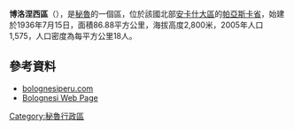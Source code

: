 <!-- 檔案不存在 [[Image:BolognesiNov2007.jpg|right]] ，可從英文維基百科取得 -->

'''博洛涅西區'''（{{lang-es|Distrito de Bolognesi}}），是[[秘魯|秘魯]]的一個區，位於該國北部[[安卡什大區|安卡什大區]]的[[帕亞斯卡省|帕亞斯卡省]]，始建於1936年7月15日，面積86.88平方公里，海拔高度2,800米，2005年人口1,575，人口密度為每平方公里18人。

==參考資料==
*[https://web.archive.org/web/20141216224226/http://bolognesiperu.com/ bolognesiperu.com]
*[https://web.archive.org/web/20141216224226/http://bolognesiperu.com/ Bolognesi Web Page]

{{coord|8|21|00|S|78|04|01|W|type:adm3rd_source:kolossus-itwiki|display=title}}

{{Peru-geo-stub}}
[[Category:秘魯行政區|Category:秘魯行政區]]